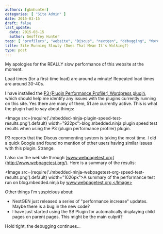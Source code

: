 ```yaml
---
authors: [gbmhunter]
categories: [ "Site Admin" ]
date: 2015-03-15
draft: false
last_update:
  date: 2015-03-15
  author: Geoffrey Hunter
tags: [ "profilers", "website", "Discus", "nextgen", "debugging", "Wordpress", "performance", "tests", "plugin" ]
title: Site Running Slowly (Does That Mean It's Walking?)
type: post
---
```


My apologies for the REALLY slow performance of this website at the moment.

Load times (for a first-time load) are around a minute! Repeated load times are around 30-40s.

I have installed the [P3 (Plugin Performance Profiler) Wordpress plugin](https://wordpress.org/plugins/p3-profiler/), which should help me identify any issues with the plugins currently running on this site. Yes there are many of them, 51 are currently active. This is what the plugin had to say about things:

<Image src={require('./mbedded-ninja-plugin-speed-test-results.png').default} width="922px">blog.mbedded.ninja plugin speed test results when using the P3 (plugin performance profiler) plugin.</Image>

P3 reports that the Discus commenting system is taking the most time. I did a quick Google and found no mention of other users having similar issues with this plugin. Strange.

I also ran the website through [www.webpagetest.org](http://www.webpagetest.org/). Here is a summary of the results:

<Image src={require('./mbedded-ninja-webpagetest-org-speed-test-results.png').default} width="1026px">A summary of the performance test run on blog.mbedded.ninja by www.webpagetest.org.</Image>

Other things I'm suspicious about:

* NextGEN just released a series of "performance increase" updates. Maybe there is a bug in the new code?
* I have just started using the SB Plugin for automatically displaying child pages on parent pages. This might be the main culprit?

Hold tight, the debugging continues...
